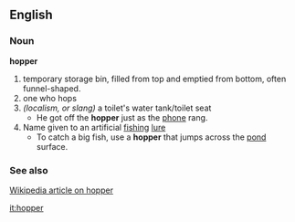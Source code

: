 == English ==
===Noun===
'''hopper'''
# temporary storage bin, filled from top and emptied from bottom, often funnel-shaped.
# one who hops
# ''(localism, or slang)'' a toilet's water tank/toilet seat
#* He got off the '''hopper''' just as the [[phone]] rang.
# Name given to an artificial [[fishing]] [[lure]]
#* To catch a big fish, use a '''hopper''' that jumps across the [[pond]] surface.

=== See also ===
[[:w:hopper|Wikipedia article on hopper]]

[[it:hopper]]